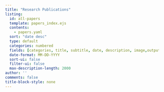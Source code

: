 ```yaml
---
title: "Research Publications"
listing:
  id: all-papers
  template: papers_index.ejs
  contents: 
    - papers.yaml
  sort: "date desc"
  type: default
  categories: numbered
  fields: [categories, title, subtitle, date, description, image,outputHref, display-date, authors]
  date-format: MM-DD-YYYY
  sort-ui: false
  filter-ui: false
  max-description-length: 2000
author: ''
comments: false
title-block-style: none
---
```

```{=html}
<script>
for (const div of document.querySelectorAll('.category')) {
  div.classList.add('list-group-item', 'd-flex', 'justify-content-between', 'align-items-center');
}
for (const div of document.querySelectorAll('.quarto-listing-category.category-default')) {
  div.classList.add('list-group');
}

let counts = document.querySelectorAll('.quarto-category-count');
for (let i = 0; i < counts.length; i++) {
  let countText = counts[i].textContent;
  countText = countText.replace(/\(|\)/g, '');
  counts[i].textContent = countText;
  counts[i].classList.add('badge', 'bg-primary', 'rounded-pill');
}
</script>
```